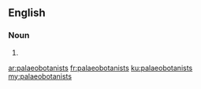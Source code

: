 ==English==

===Noun===
{{head|en|plural}}

# {{plural of|palaeobotanist|lang=en|nocat=1}}

[[ar:palaeobotanists]]
[[fr:palaeobotanists]]
[[ku:palaeobotanists]]
[[my:palaeobotanists]]